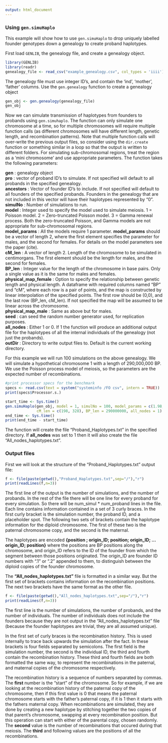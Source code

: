```yaml
---
output: html_document 
---
```


### Using `gen.simuHaplo`
This example will show how to use `gen.simuHaplo` to drop uniquely labelled founder genotypes down a genealogy to create proband haplotypes.  

First load `GENLIB`, the genealogy file, and create a genealogy object.

```r
library(GENLIB)
library(readr)
genealogy_file <- read_csv("example_genealogy.csv", col_types = 'iiii')
```

The genealogy file must use integer ID's, and contain the 'ind', 'mother', 'father' columns. 
Use the `gen.genealogy` function to create a genealogy object
```r
gen_obj <- gen.genealogy(genealogy_file)
gen_obj
```

Now we can simulate transmission of haplotypes from founders to probands using `gen.simuhaplo`. The function can only simulate one chromosome at a time, so for multiple chromosomes will require multiple function calls (as different chromosomes will have different length, genetic length, and recombination patterns). Note that multiple function calls will over-write the previous output files, so consider using the `dir.create` function or something similar in a loop so that the output is written to different folders. For simulating sub-chromosomal regions, treat the region as a 'mini chromosome' and use appropriate parameters. The function takes the following parameters:  

**gen** : genealogy object   
**pro** : vector of proband ID's to simulate. If not specified will default to all probands in the specified genealogy.   
**ancestors** : Vector of founder ID's to include. If not specified will default to all founders of the specified probands. Founders in the genealogy that are not included in this vector will have their haplotypes represented by "0".      
**simulNo** : Number of simulations to run.    
**model** : Integer used to specify the model used to simulate meiosis. 1 = Poisson model. 2 = Zero-truncated Poisson model. 3 = Gamma renewal process. Both the zero-truncated Poisson, and Gamma models are not appropriate for sub-chromosomal regions.  
**model_params** : All the models require 1 parameter. **model_params** should be a vector of length 2, where the first element specifies the parameter for males, and the second for females. For details on the model parameters see the paper (cite).  
**cM_len** : A vector of length 2. Length of the chromosome to be simulated in centimorgans. The first element should be the length for males, and the second for females.  
**BP_len** : Integer value for the length of the chromosome in base pairs. Only a single value as it is the same for males and females.  
**physical_map_female** : Option to specify the relationship between genetic length and physical length. A dataframe with required columns named "BP" and "cM", where each row is a pair of points, and the map is constructed by linear interpolation of the specified points. The first row should be (0,0), and the last row (BP_len, cM_len). If not specified the map will be assumed to be linear across the chromosome.  
**physical_map_male** : Same as above but for males.  
**seed** : can seed the random number generator used, for replication purposes.  
**all_nodes** : Either 1 or 0. If 1 the function will produce an additional output file for the haplotypes of all the internal individuals of the genealogy (not just the probands).  
**outDir** : Directory to write output files to. Default is the current working directory.   

For this example we will run 100 simulations on the above genealogy. We will simulate a hypothetical chromosome 1 with a length of 290,000,000 BP. We use the Poisson process model of meiosis, so the parameters are the expected number of recombinations.
```r
#print processor specs for the benchmark
specs <- read.csv(text = system("systeminfo /FO csv", intern = TRUE))
print(specs$Processor.s.)

start_time <- Sys.time()
gen.simuHaplo(gen_obj, model = 1, simulNo = 100, model_params = c(1.98, 3.28), 
              cM_len = c(198, 328), BP_len = 290000000, all_nodes = 1)
end_time <- Sys.time()
print(end_time - start_time)
```
  
The function will create the file "Proband_Haplotypes.txt" in the specified directory. If **all_nodes** was set to 1 then it will also create the file "All_nodes_haplotypes.txt".  

### Output files    
First we will look at the structure of the "Proband_Haplotypes.txt" output file:
```r
f <- file(paste(getwd(),"Proband_Haplotypes.txt",sep="/"),"r")
print(readLines(f,n=3))
```
The first line of the output is the number of simulations, and the number of probands. In the rest of the file there will be one line for every proband for every simulation. So there will be num_simul * num_proband lines in the file. Each line contains information contained in a set of 3 curly braces. In the first curly bracket is the simulation number, the proband ID, and a placeholder spot. The following two sets of brackets contain the haplotype information for the diploid chromosome. The first of these two is the paternal chromosome copy, and the second is the maternal.
  
  The haplotypes are encoded **{position ; origin_ID; position; origin_ID; ... origin_ID; position}** where the positions are BP positions along the chromosome, and origin_ID refers to the ID of the founder from which the segment between those positions originated. The origin_ID are founder ID numbers with ".1" or ".2" appended to them, to distinguish between the diploid copies of the founder chromosome. 
  
The **"All_nodes_haplotypes.txt"** file is formatted in a similar way. But the first set of brackets contains information on the recombination positions. The next two brackets have the same format as the other file.
```r
f <- file(paste(getwd(),"All_nodes_haplotypes.txt",sep="/"),"r")
print(readLines(f,n=3))
```
The first line is the number of simulations, the number of probands, and the number of individuals. The number of individuals does not include the founders because they are not output in the "All_nodes_haplotypes.txt" file (because the founder haplotypes are trivial, they are all assumed unique).  

In the first set of curly braces is the recombination history. This is used internally to trace back upwards the simulation after the fact. In these brackets is four fields separated by semicolons. The first field is the simulation number, the second is the individual ID, the third and fourth contain the recombination history. These third and fourth fields are both formatted the same way, to represent the recombinations in the paternal, and maternal copies of the chromosome respectively.  

The recombination history is a sequence of numbers separated by commas. The **first** number is the "start" of the chromosome. So for example, if we are looking at the recombination history of the paternal copy of the chromosome, then if this first value is 0 that means the paternal chromosome starts with the father's paternal copy, if it is 1 then it starts with the fathers maternal copy. When recombinations are simulated, they are done by creating a new haplotype by stitching together the two copies of that parent's chromosome, swapping at every recombination position. But this operation can start with either of the parental copy, chosen randomly. The **second** value is the number of recombinations that occured during that meiosis. The **third** and following values are the positions of all the recombinations.